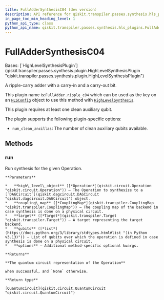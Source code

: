 ```yaml
---
title: FullAdderSynthesisC04 (dev version)
description: API reference for qiskit.transpiler.passes.synthesis.hls_plugins.FullAdderSynthesisC04 in the dev version of qiskit
in_page_toc_min_heading_level: 1
python_api_type: class
python_api_name: qiskit.transpiler.passes.synthesis.hls_plugins.FullAdderSynthesisC04
---
```


# FullAdderSynthesisC04

<Class id="qiskit.transpiler.passes.synthesis.hls_plugins.FullAdderSynthesisC04" isDedicatedPage={true} github="https://github.com/Qiskit/qiskit/tree/main/qiskit/transpiler/passes/synthesis/hls_plugins.py#L1384-L1402" signature="qiskit.transpiler.passes.synthesis.hls_plugins.FullAdderSynthesisC04" modifiers="class">
  Bases: [`HighLevelSynthesisPlugin`](qiskit.transpiler.passes.synthesis.plugin.HighLevelSynthesisPlugin "qiskit.transpiler.passes.synthesis.plugin.HighLevelSynthesisPlugin")

  A ripple-carry adder with a carry-in and a carry-out bit.

  This plugin name is:`FullAdder.ripple_c04` which can be used as the key on an [`HLSConfig`](qiskit.transpiler.passes.HLSConfig "qiskit.transpiler.passes.HLSConfig") object to use this method with [`HighLevelSynthesis`](qiskit.transpiler.passes.HighLevelSynthesis "qiskit.transpiler.passes.HighLevelSynthesis").

  This plugin requires at least one clean auxiliary qubit.

  The plugin supports the following plugin-specific options:

  *   `num_clean_ancillas`: The number of clean auxiliary qubits available.

  ## Methods

  ### run

  <Function id="qiskit.transpiler.passes.synthesis.hls_plugins.FullAdderSynthesisC04.run" github="https://github.com/Qiskit/qiskit/tree/main/qiskit/transpiler/passes/synthesis/hls_plugins.py#L1398-L1402" signature="run(high_level_object, coupling_map=None, target=None, qubits=None, **options)">
    Run synthesis for the given Operation.

    **Parameters**

    *   **high\_level\_object** ([*Operation*](qiskit.circuit.Operation "qiskit.circuit.Operation")) – The Operation to synthesize to a [`DAGCircuit`](qiskit.dagcircuit.DAGCircuit "qiskit.dagcircuit.DAGCircuit") object.
    *   **coupling\_map** ([*CouplingMap*](qiskit.transpiler.CouplingMap "qiskit.transpiler.CouplingMap")) – The coupling map of the backend in case synthesis is done on a physical circuit.
    *   **target** ([*Target*](qiskit.transpiler.Target "qiskit.transpiler.Target")) – A target representing the target backend.
    *   **qubits** ([*list*](https://docs.python.org/3/library/stdtypes.html#list "(in Python v3.13)")) – List of qubits over which the operation is defined in case synthesis is done on a physical circuit.
    *   **options** – Additional method-specific optional kwargs.

    **Returns**

    **The quantum circuit representation of the Operation**

    when successful, and `None` otherwise.

    **Return type**

    [QuantumCircuit](qiskit.circuit.QuantumCircuit "qiskit.circuit.QuantumCircuit")
  </Function>
</Class>

